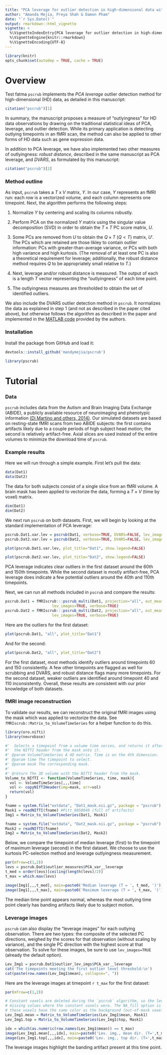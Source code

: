 ```yaml
---
title: "PCA leverage for outlier detection in high-dimensional data with `pscrub`"
author: "Amanda Mejia, Preya Shah & Damon Pham"
date: "`r Sys.Date()`"
output: rmarkdown::html_vignette
vignette: >
  %\VignetteIndexEntry{PCA leverage for outlier detection in high-dimensional data with `pscrub`}
  %\VignetteEngine{knitr::rmarkdown}
  %\VignetteEncoding{UTF-8}
---
```


```r
library(knitr)
opts_chunk$set(autodep = TRUE, cache = TRUE)
```

# Overview
Test fatma
`pscrub` implements the _PCA leverage_ outlier detection method for high-dimensional (HD) data, as detailed in this manuscript:

```r
citation("pscrub")[1]
```

In summary, the manuscript proposes a measure of "outlyingness" for HD data observations by drawing on the traditional statistical ideas of PCA, leverage, and outlier detection. While its primary application is detecting outlying timepoints in an fMRI scan, the method can also be applied to other forms of HD data such as gene expression data.

In addition to PCA leverage, we have also implemented two other measures of outlyingness: _robust distance_, described in the same manuscript as PCA leverage, and _DVARS_, as formulated by this manuscript:

```r
citation("pscrub")[2]
```

### Method outline

As input, `pscrub` takes a $T$ x $V$ matrix, $Y$. In our case, $Y$ represents an fMRI run: each row is a vectorized volume, and each column represents one timepoint. Next, the algorithm performs the following steps: 

1. Normalize $Y$ by centering and scaling its columns robustly.

2. Perform PCA on the normalized $Y$ matrix using the singular value decomposition (SVD) in order to obtain the $T \times T$ PC score matrix, $U$.

3. Some PCs are removed from $U$ to obtain the $Q \times T$ ($Q < T$) matrix, $U'$. The PCs which are retained are those likley to contain outlier information: PCs with greater-than-average variance, or PCs with both high variance and high kurtosis. (The removal of at least one PC is also a theoretical requirement for leverage; additionally, the robust distance method requires $Q$ to be appropriately small relative to $T$.)

4. Next, leverage and/or robust distance is measured. The output of each is a length $T$ vector representing the "outlyingness" of each time point.  

5. The outlyingness measures are thresholded to obtain the set of identified outliers. 

We also include the DVARS outlier detection method in `pscrub`. It normalizes the data as explained in step 1 (and not as described in the paper cited above), but otherwise follows the algorithm as described in the paper and implemented in the [MATLAB code](https://github.com/asoroosh/DVARS) provided by the authors.

### Installation

Install the package from GitHub and load it:

```r
devtools::install_github('mandymejia/pscrub')
```

```r
library(pscrub)
```

# Tutorial

### Data

`pscrub` includes data from the Autism and Brain Imaging Data Exchange (ABIDE), a publicly available resource of neuroimaging and phenotypic information [(Di Martino and others, 2014)](https://doi.org/10.1038/mp.2013.78). Our simulated datasets are based on resting-state fMRI scans from two ABIDE subjects: the first contains artifacts likely due to a couple periods of high subject head motion; the second is relatively artifact-free. Axial slices are used instead of the entire volumes to minimize the download time of `pscrub`.
 
### Example results

Here we will run through a simple example. First let's pull the data:

```r
data(Dat1)
data(Dat2)
```

The data for both subjects consist of a single slice from an fMRI volume. A brain mask has been applied to vectorize the data, forming a $T \times V$ (time by voxel) matrix.

```r
dim(Dat1)
dim(Dat2)
```

We next run `pscrub` on both datasets. First, we will begin by looking at the standard implementation of PCA leverage:

```r
pscrub.Dat1.var.lev = pscrub(Dat1, verbose=TRUE, DVARS=FALSE, lev_images=FALSE)
pscrub.Dat2.var.lev = pscrub(Dat2, verbose=TRUE, DVARS=FALSE, lev_images=FALSE)
```

```r
plot(pscrub.Dat1.var.lev, plot_title="Dat1", show.legend=FALSE)
```

```r
plot(pscrub.Dat2.var.lev, plot_title="Dat2", show.legend=FALSE)
```

PCA leverage indicates clear outliers in the first dataset around the 60th and 150th timepoints. While the second dataset is mostly artifact-free, PCA leverage does indicate a few potential outliers around the 40th and 110th timepoints.

Next, we can run all methods included in `pscrub` and compare the results:

```r
pscrub.Dat1 = fMRIscrub:::pscrub_multi(Dat1, projection="all", out_meas="all", 
                     lev_images=TRUE, verbose=TRUE)
pscrub.Dat2 = fMRIscrub:::pscrub_multi(Dat2, projection="all", out_meas="all", 
                     lev_images=TRUE, verbose=TRUE)
```

Here are the outliers for the first dataset:

```r
plot(pscrub.Dat1, "all", plot_title="Dat1")
```

And for the second:

```r
plot(pscrub.Dat2, "all", plot_title="Dat2")
```

For the first dataset, most methods identify outliers around timepoints 60 and 150 consistently. A few other timepoints are flagged as well for scrubbing and DVARS, and robust distance flags many more timepoints. For the second dataset, weaker outliers are identified around timepoint 40 and 110 inconsistently. Overall, these results are consistent with our prior knowledge of both datasets. 

### fMRI image reconstruction

To validate our results, we can reconstruct the original fMRI images using the mask which was applied to vectorize the data. See `fMRIscrub::Matrix_to_VolumeTimeSeries` for a helper function to do this.

```r
library(oro.nifti)
library(neurobase)

#'  Selects a timepoint from a volume time series, and returns it after adding
#'  the NIfTI header from the mask onto it.
#' @param VolumeTimeSeries A 4D matrix. Time is on the 4th dimension.
#' @param time The timepoint to select.
#' @param mask The corresponding mask.
#'
#' @return The 3D volume with the NIfTI header from the mask.
Volume_to_NIfTI <- function(VolumeTimeSeries, time, mask){
  vol <- VolumeTimeSeries[,,,time]
  vol <- copyNIfTIHeader(img=mask, arr=vol)
  return(vol)
}
```

```r
fname = system.file("extdata", "Dat1_mask.nii.gz", package = "pscrub")
Mask1 = readNIfTI(fname) #Pitt_0050048 (full of artifacts)
Img1 = Matrix_to_VolumeTimeSeries(Dat1, Mask1)

fname = system.file("extdata", "Dat2_mask.nii.gz", package = "pscrub")
Mask2 = readNIfTI(fname)
Img2 = Matrix_to_VolumeTimeSeries(Dat2, Mask2)
```

Below, we compare the timepoint of median leverage (first) to the timepoint of maximum leverage (second) in the first dataset. We choose to use the kurtosis PC-selection method and leverage outlyingness measurement.

```r
par(mfrow=c(1,2))
levs = pscrub.Dat1$outlier_measures$PCA_var__leverage
t_med = order(levs)[ceiling(length(levs)/2)]
t_max = which.max(levs)

image(Img1[,,,t_med], main=paste0('Median leverage (T = ', t_med, ')'))
image(Img1[,,,t_max], main=paste0('Maximum leverage (T = ', t_max, ')'))
```

The median time point appears normal, whereas the most outlying time point clearly has banding artifacts likely due to subject motion.

### Leverage images

`pscrub` can also display the "leverage images" for each outlying observation. There are two types: the composite of the selected PC directions, weighed by the scores for that observation (without scaling by variance), and the single PC direction with the highest score at that observation. To solve for these images, be sure to use `lev_images=TRUE` (already the default option).

```r
Lev_Img1 = pscrub.Dat1$outlier_lev_imgs$PCA_var__leverage
cat('The timepoints meeting the first outlier level threshold:\n')
cat(paste(row.names(Lev_Img1$mean), collapse=", "))
```

Here are the leverage images at timepoint `r t_max` for the first dataset:

```r
par(mfrow=c(1,2))

# Constant voxels are deleted during the `pscrub` algorithm, so the leverage images will have
# missing values where the constant voxels were. The NA_fill option is used here to make
# these voxels have the same color as the background (out-of-mask voxels).
Lev_Img1.mean = Matrix_to_VolumeTimeSeries(Lev_Img1$mean, Mask1)
Lev_Img1.top = Matrix_to_VolumeTimeSeries(Lev_Img1$top, Mask1)

idx = which(as.numeric(row.names(Lev_Img1$mean)) == t_max)
image(Lev_Img1.mean[,,,idx], main=paste0('Lev. img., mean dir. (T=',t_max,')'))
image(Lev_Img1.top[,,,idx], main=paste0('Lev. img., top dir. (T=',t_max,')'))
```

The leverage images highlight the banding artifact present at this time point.
